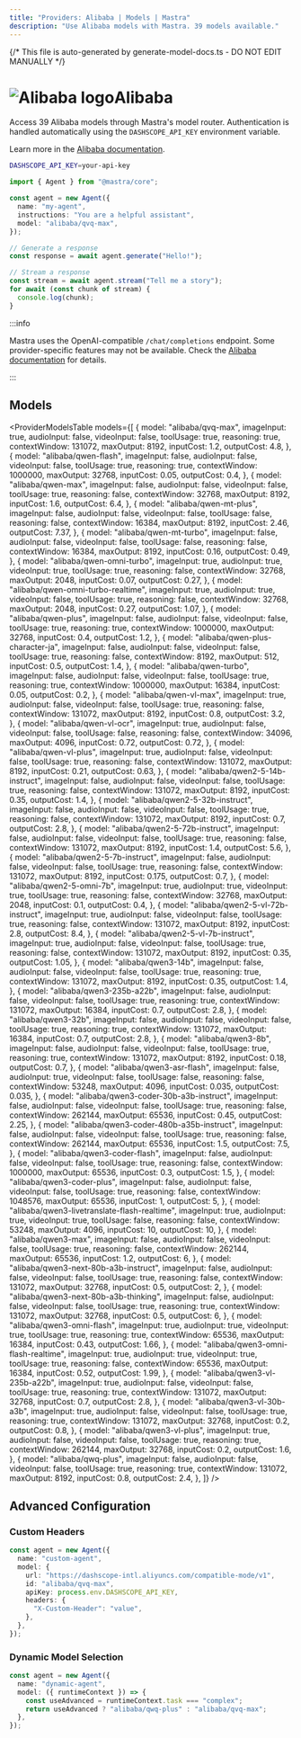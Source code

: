 ```yaml
---
title: "Providers: Alibaba | Models | Mastra"
description: "Use Alibaba models with Mastra. 39 models available."
---
```


{/* This file is auto-generated by generate-model-docs.ts - DO NOT EDIT MANUALLY */}


# <img src="https://models.dev/logos/alibaba.svg" alt="Alibaba logo" className="inline w-8 h-8 mr-2 align-middle dark:invert dark:brightness-0 dark:contrast-200" />Alibaba

Access 39 Alibaba models through Mastra's model router. Authentication is handled automatically using the `DASHSCOPE_API_KEY` environment variable.

Learn more in the [Alibaba documentation](https://www.alibabacloud.com/help/en/model-studio/models).

```bash
DASHSCOPE_API_KEY=your-api-key
```

```typescript
import { Agent } from "@mastra/core";

const agent = new Agent({
  name: "my-agent",
  instructions: "You are a helpful assistant",
  model: "alibaba/qvq-max",
});

// Generate a response
const response = await agent.generate("Hello!");

// Stream a response
const stream = await agent.stream("Tell me a story");
for await (const chunk of stream) {
  console.log(chunk);
}
```

:::info

Mastra uses the OpenAI-compatible `/chat/completions` endpoint. Some provider-specific features may not be available. Check the [Alibaba documentation](https://www.alibabacloud.com/help/en/model-studio/models) for details.

:::

## Models

<ProviderModelsTable
  models={[
    {
      model: "alibaba/qvq-max",
      imageInput: true,
      audioInput: false,
      videoInput: false,
      toolUsage: true,
      reasoning: true,
      contextWindow: 131072,
      maxOutput: 8192,
      inputCost: 1.2,
      outputCost: 4.8,
    },
    {
      model: "alibaba/qwen-flash",
      imageInput: false,
      audioInput: false,
      videoInput: false,
      toolUsage: true,
      reasoning: true,
      contextWindow: 1000000,
      maxOutput: 32768,
      inputCost: 0.05,
      outputCost: 0.4,
    },
    {
      model: "alibaba/qwen-max",
      imageInput: false,
      audioInput: false,
      videoInput: false,
      toolUsage: true,
      reasoning: false,
      contextWindow: 32768,
      maxOutput: 8192,
      inputCost: 1.6,
      outputCost: 6.4,
    },
    {
      model: "alibaba/qwen-mt-plus",
      imageInput: false,
      audioInput: false,
      videoInput: false,
      toolUsage: false,
      reasoning: false,
      contextWindow: 16384,
      maxOutput: 8192,
      inputCost: 2.46,
      outputCost: 7.37,
    },
    {
      model: "alibaba/qwen-mt-turbo",
      imageInput: false,
      audioInput: false,
      videoInput: false,
      toolUsage: false,
      reasoning: false,
      contextWindow: 16384,
      maxOutput: 8192,
      inputCost: 0.16,
      outputCost: 0.49,
    },
    {
      model: "alibaba/qwen-omni-turbo",
      imageInput: true,
      audioInput: true,
      videoInput: true,
      toolUsage: true,
      reasoning: false,
      contextWindow: 32768,
      maxOutput: 2048,
      inputCost: 0.07,
      outputCost: 0.27,
    },
    {
      model: "alibaba/qwen-omni-turbo-realtime",
      imageInput: true,
      audioInput: true,
      videoInput: false,
      toolUsage: true,
      reasoning: false,
      contextWindow: 32768,
      maxOutput: 2048,
      inputCost: 0.27,
      outputCost: 1.07,
    },
    {
      model: "alibaba/qwen-plus",
      imageInput: false,
      audioInput: false,
      videoInput: false,
      toolUsage: true,
      reasoning: true,
      contextWindow: 1000000,
      maxOutput: 32768,
      inputCost: 0.4,
      outputCost: 1.2,
    },
    {
      model: "alibaba/qwen-plus-character-ja",
      imageInput: false,
      audioInput: false,
      videoInput: false,
      toolUsage: true,
      reasoning: false,
      contextWindow: 8192,
      maxOutput: 512,
      inputCost: 0.5,
      outputCost: 1.4,
    },
    {
      model: "alibaba/qwen-turbo",
      imageInput: false,
      audioInput: false,
      videoInput: false,
      toolUsage: true,
      reasoning: true,
      contextWindow: 1000000,
      maxOutput: 16384,
      inputCost: 0.05,
      outputCost: 0.2,
    },
    {
      model: "alibaba/qwen-vl-max",
      imageInput: true,
      audioInput: false,
      videoInput: false,
      toolUsage: true,
      reasoning: false,
      contextWindow: 131072,
      maxOutput: 8192,
      inputCost: 0.8,
      outputCost: 3.2,
    },
    {
      model: "alibaba/qwen-vl-ocr",
      imageInput: true,
      audioInput: false,
      videoInput: false,
      toolUsage: false,
      reasoning: false,
      contextWindow: 34096,
      maxOutput: 4096,
      inputCost: 0.72,
      outputCost: 0.72,
    },
    {
      model: "alibaba/qwen-vl-plus",
      imageInput: true,
      audioInput: false,
      videoInput: false,
      toolUsage: true,
      reasoning: false,
      contextWindow: 131072,
      maxOutput: 8192,
      inputCost: 0.21,
      outputCost: 0.63,
    },
    {
      model: "alibaba/qwen2-5-14b-instruct",
      imageInput: false,
      audioInput: false,
      videoInput: false,
      toolUsage: true,
      reasoning: false,
      contextWindow: 131072,
      maxOutput: 8192,
      inputCost: 0.35,
      outputCost: 1.4,
    },
    {
      model: "alibaba/qwen2-5-32b-instruct",
      imageInput: false,
      audioInput: false,
      videoInput: false,
      toolUsage: true,
      reasoning: false,
      contextWindow: 131072,
      maxOutput: 8192,
      inputCost: 0.7,
      outputCost: 2.8,
    },
    {
      model: "alibaba/qwen2-5-72b-instruct",
      imageInput: false,
      audioInput: false,
      videoInput: false,
      toolUsage: true,
      reasoning: false,
      contextWindow: 131072,
      maxOutput: 8192,
      inputCost: 1.4,
      outputCost: 5.6,
    },
    {
      model: "alibaba/qwen2-5-7b-instruct",
      imageInput: false,
      audioInput: false,
      videoInput: false,
      toolUsage: true,
      reasoning: false,
      contextWindow: 131072,
      maxOutput: 8192,
      inputCost: 0.175,
      outputCost: 0.7,
    },
    {
      model: "alibaba/qwen2-5-omni-7b",
      imageInput: true,
      audioInput: true,
      videoInput: true,
      toolUsage: true,
      reasoning: false,
      contextWindow: 32768,
      maxOutput: 2048,
      inputCost: 0.1,
      outputCost: 0.4,
    },
    {
      model: "alibaba/qwen2-5-vl-72b-instruct",
      imageInput: true,
      audioInput: false,
      videoInput: false,
      toolUsage: true,
      reasoning: false,
      contextWindow: 131072,
      maxOutput: 8192,
      inputCost: 2.8,
      outputCost: 8.4,
    },
    {
      model: "alibaba/qwen2-5-vl-7b-instruct",
      imageInput: true,
      audioInput: false,
      videoInput: false,
      toolUsage: true,
      reasoning: false,
      contextWindow: 131072,
      maxOutput: 8192,
      inputCost: 0.35,
      outputCost: 1.05,
    },
    {
      model: "alibaba/qwen3-14b",
      imageInput: false,
      audioInput: false,
      videoInput: false,
      toolUsage: true,
      reasoning: true,
      contextWindow: 131072,
      maxOutput: 8192,
      inputCost: 0.35,
      outputCost: 1.4,
    },
    {
      model: "alibaba/qwen3-235b-a22b",
      imageInput: false,
      audioInput: false,
      videoInput: false,
      toolUsage: true,
      reasoning: true,
      contextWindow: 131072,
      maxOutput: 16384,
      inputCost: 0.7,
      outputCost: 2.8,
    },
    {
      model: "alibaba/qwen3-32b",
      imageInput: false,
      audioInput: false,
      videoInput: false,
      toolUsage: true,
      reasoning: true,
      contextWindow: 131072,
      maxOutput: 16384,
      inputCost: 0.7,
      outputCost: 2.8,
    },
    {
      model: "alibaba/qwen3-8b",
      imageInput: false,
      audioInput: false,
      videoInput: false,
      toolUsage: true,
      reasoning: true,
      contextWindow: 131072,
      maxOutput: 8192,
      inputCost: 0.18,
      outputCost: 0.7,
    },
    {
      model: "alibaba/qwen3-asr-flash",
      imageInput: false,
      audioInput: true,
      videoInput: false,
      toolUsage: false,
      reasoning: false,
      contextWindow: 53248,
      maxOutput: 4096,
      inputCost: 0.035,
      outputCost: 0.035,
    },
    {
      model: "alibaba/qwen3-coder-30b-a3b-instruct",
      imageInput: false,
      audioInput: false,
      videoInput: false,
      toolUsage: true,
      reasoning: false,
      contextWindow: 262144,
      maxOutput: 65536,
      inputCost: 0.45,
      outputCost: 2.25,
    },
    {
      model: "alibaba/qwen3-coder-480b-a35b-instruct",
      imageInput: false,
      audioInput: false,
      videoInput: false,
      toolUsage: true,
      reasoning: false,
      contextWindow: 262144,
      maxOutput: 65536,
      inputCost: 1.5,
      outputCost: 7.5,
    },
    {
      model: "alibaba/qwen3-coder-flash",
      imageInput: false,
      audioInput: false,
      videoInput: false,
      toolUsage: true,
      reasoning: false,
      contextWindow: 1000000,
      maxOutput: 65536,
      inputCost: 0.3,
      outputCost: 1.5,
    },
    {
      model: "alibaba/qwen3-coder-plus",
      imageInput: false,
      audioInput: false,
      videoInput: false,
      toolUsage: true,
      reasoning: false,
      contextWindow: 1048576,
      maxOutput: 65536,
      inputCost: 1,
      outputCost: 5,
    },
    {
      model: "alibaba/qwen3-livetranslate-flash-realtime",
      imageInput: true,
      audioInput: true,
      videoInput: true,
      toolUsage: false,
      reasoning: false,
      contextWindow: 53248,
      maxOutput: 4096,
      inputCost: 10,
      outputCost: 10,
    },
    {
      model: "alibaba/qwen3-max",
      imageInput: false,
      audioInput: false,
      videoInput: false,
      toolUsage: true,
      reasoning: false,
      contextWindow: 262144,
      maxOutput: 65536,
      inputCost: 1.2,
      outputCost: 6,
    },
    {
      model: "alibaba/qwen3-next-80b-a3b-instruct",
      imageInput: false,
      audioInput: false,
      videoInput: false,
      toolUsage: true,
      reasoning: false,
      contextWindow: 131072,
      maxOutput: 32768,
      inputCost: 0.5,
      outputCost: 2,
    },
    {
      model: "alibaba/qwen3-next-80b-a3b-thinking",
      imageInput: false,
      audioInput: false,
      videoInput: false,
      toolUsage: true,
      reasoning: true,
      contextWindow: 131072,
      maxOutput: 32768,
      inputCost: 0.5,
      outputCost: 6,
    },
    {
      model: "alibaba/qwen3-omni-flash",
      imageInput: true,
      audioInput: true,
      videoInput: true,
      toolUsage: true,
      reasoning: true,
      contextWindow: 65536,
      maxOutput: 16384,
      inputCost: 0.43,
      outputCost: 1.66,
    },
    {
      model: "alibaba/qwen3-omni-flash-realtime",
      imageInput: true,
      audioInput: true,
      videoInput: true,
      toolUsage: true,
      reasoning: false,
      contextWindow: 65536,
      maxOutput: 16384,
      inputCost: 0.52,
      outputCost: 1.99,
    },
    {
      model: "alibaba/qwen3-vl-235b-a22b",
      imageInput: true,
      audioInput: false,
      videoInput: false,
      toolUsage: true,
      reasoning: true,
      contextWindow: 131072,
      maxOutput: 32768,
      inputCost: 0.7,
      outputCost: 2.8,
    },
    {
      model: "alibaba/qwen3-vl-30b-a3b",
      imageInput: true,
      audioInput: false,
      videoInput: false,
      toolUsage: true,
      reasoning: true,
      contextWindow: 131072,
      maxOutput: 32768,
      inputCost: 0.2,
      outputCost: 0.8,
    },
    {
      model: "alibaba/qwen3-vl-plus",
      imageInput: true,
      audioInput: false,
      videoInput: false,
      toolUsage: true,
      reasoning: true,
      contextWindow: 262144,
      maxOutput: 32768,
      inputCost: 0.2,
      outputCost: 1.6,
    },
    {
      model: "alibaba/qwq-plus",
      imageInput: false,
      audioInput: false,
      videoInput: false,
      toolUsage: true,
      reasoning: true,
      contextWindow: 131072,
      maxOutput: 8192,
      inputCost: 0.8,
      outputCost: 2.4,
    },
  ]}
/>

## Advanced Configuration

### Custom Headers

```typescript
const agent = new Agent({
  name: "custom-agent",
  model: {
    url: "https://dashscope-intl.aliyuncs.com/compatible-mode/v1",
    id: "alibaba/qvq-max",
    apiKey: process.env.DASHSCOPE_API_KEY,
    headers: {
      "X-Custom-Header": "value",
    },
  },
});
```

### Dynamic Model Selection

```typescript
const agent = new Agent({
  name: "dynamic-agent",
  model: ({ runtimeContext }) => {
    const useAdvanced = runtimeContext.task === "complex";
    return useAdvanced ? "alibaba/qwq-plus" : "alibaba/qvq-max";
  },
});
```
